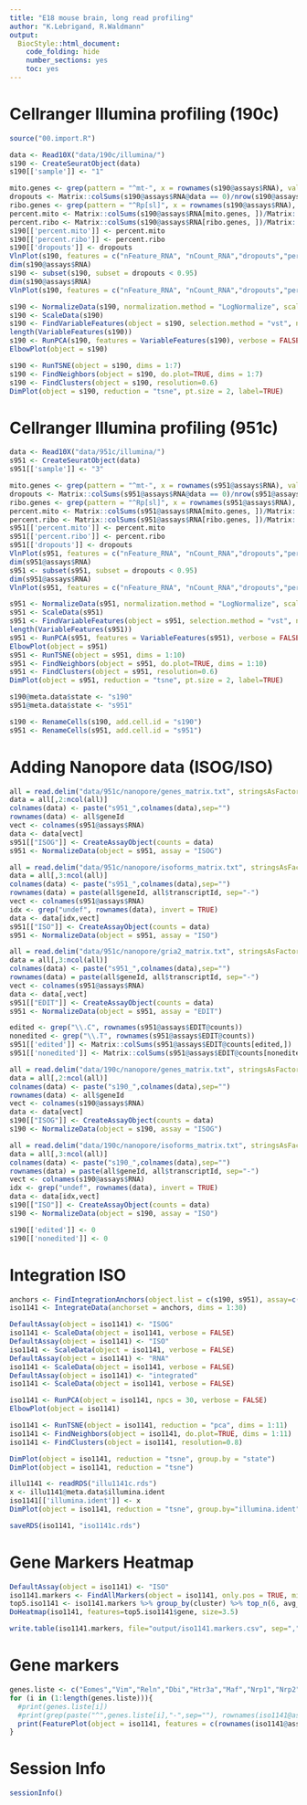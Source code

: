 ```yaml
---
title: "E18 mouse brain, long read profiling"
author: "K.Lebrigand, R.Waldmann"
output:
  BiocStyle::html_document:
    code_folding: hide
    number_sections: yes
    toc: yes  
---
```


# Cellranger Illumina profiling (190c)

```r

source("00.import.R")

data <- Read10X("data/190c/illumina/")
s190 <- CreateSeuratObject(data)
s190[['sample']] <- "1"

mito.genes <- grep(pattern = "^mt-", x = rownames(s190@assays$RNA), value = TRUE)
dropouts <- Matrix::colSums(s190@assays$RNA@data == 0)/nrow(s190@assays$RNA)
ribo.genes <- grep(pattern = "^Rp[sl]", x = rownames(s190@assays$RNA), value = TRUE)
percent.mito <- Matrix::colSums(s190@assays$RNA[mito.genes, ])/Matrix::colSums(s190@assays$RNA)
percent.ribo <- Matrix::colSums(s190@assays$RNA[ribo.genes, ])/Matrix::colSums(s190@assays$RNA)
s190[['percent.mito']] <- percent.mito
s190[['percent.ribo']] <- percent.ribo
s190[['dropouts']] <- dropouts
VlnPlot(s190, features = c("nFeature_RNA", "nCount_RNA","dropouts","percent.ribo","percent.mito"), ncol=5, cols = "lightsteelblue3")
dim(s190@assays$RNA)
s190 <- subset(s190, subset = dropouts < 0.95)
dim(s190@assays$RNA)
VlnPlot(s190, features = c("nFeature_RNA", "nCount_RNA","dropouts","percent.ribo","percent.mito"), ncol=5, cols = "lightsteelblue3")

```

```r

s190 <- NormalizeData(s190, normalization.method = "LogNormalize", scale.factor = 10000)
s190 <- ScaleData(s190)
s190 <- FindVariableFeatures(object = s190, selection.method = "vst", nfeatures = 2000, verbose = FALSE)
length(VariableFeatures(s190))
s190 <- RunPCA(s190, features = VariableFeatures(s190), verbose = FALSE)
ElbowPlot(object = s190)

s190 <- RunTSNE(object = s190, dims = 1:7)
s190 <- FindNeighbors(object = s190, do.plot=TRUE, dims = 1:7)
s190 <- FindClusters(object = s190, resolution=0.6)
DimPlot(object = s190, reduction = "tsne", pt.size = 2, label=TRUE)

```

# Cellranger Illumina profiling (951c)

```r

data <- Read10X("data/951c/illumina/")
s951 <- CreateSeuratObject(data)
s951[['sample']] <- "3"

mito.genes <- grep(pattern = "^mt-", x = rownames(s951@assays$RNA), value = TRUE)
dropouts <- Matrix::colSums(s951@assays$RNA@data == 0)/nrow(s951@assays$RNA)
ribo.genes <- grep(pattern = "^Rp[sl]", x = rownames(s951@assays$RNA), value = TRUE)
percent.mito <- Matrix::colSums(s951@assays$RNA[mito.genes, ])/Matrix::colSums(s951@assays$RNA)
percent.ribo <- Matrix::colSums(s951@assays$RNA[ribo.genes, ])/Matrix::colSums(s951@assays$RNA)
s951[['percent.mito']] <- percent.mito
s951[['percent.ribo']] <- percent.ribo
s951[['dropouts']] <- dropouts
VlnPlot(s951, features = c("nFeature_RNA", "nCount_RNA","dropouts","percent.ribo","percent.mito"), ncol=5, cols = "lightsteelblue3")
dim(s951@assays$RNA)
s951 <- subset(s951, subset = dropouts < 0.95)
dim(s951@assays$RNA)
VlnPlot(s951, features = c("nFeature_RNA", "nCount_RNA","dropouts","percent.ribo","percent.mito"), ncol=5, cols = "lightsteelblue3")

```

```r

s951 <- NormalizeData(s951, normalization.method = "LogNormalize", scale.factor = 10000)
s951 <- ScaleData(s951)
s951 <- FindVariableFeatures(object = s951, selection.method = "vst", nfeatures = 2000, verbose = FALSE)
length(VariableFeatures(s951))
s951 <- RunPCA(s951, features = VariableFeatures(s951), verbose = FALSE)
ElbowPlot(object = s951)
s951 <- RunTSNE(object = s951, dims = 1:10)
s951 <- FindNeighbors(object = s951, do.plot=TRUE, dims = 1:10)
s951 <- FindClusters(object = s951, resolution=0.6)
DimPlot(object = s951, reduction = "tsne", pt.size = 2, label=TRUE)

s190@meta.data$state <- "s190"
s951@meta.data$state <- "s951"

s190 <- RenameCells(s190, add.cell.id = "s190")
s951 <- RenameCells(s951, add.cell.id = "s951")

```

# Adding Nanopore data (ISOG/ISO)

```r

all = read.delim("data/951c/nanopore/genes_matrix.txt", stringsAsFactors = F)
data = all[,2:ncol(all)]
colnames(data) <- paste("s951_",colnames(data),sep="")
rownames(data) <- all$geneId
vect <- colnames(s951@assays$RNA)
data <- data[vect]
s951[["ISOG"]] <- CreateAssayObject(counts = data)
s951 <- NormalizeData(object = s951, assay = "ISOG")

all = read.delim("data/951c/nanopore/isoforms_matrix.txt", stringsAsFactors = F)
data = all[,3:ncol(all)]
colnames(data) <- paste("s951_",colnames(data),sep="")
rownames(data) = paste(all$geneId, all$transcriptId, sep="-")
vect <- colnames(s951@assays$RNA)
idx <- grep("undef", rownames(data), invert = TRUE)
data <- data[idx,vect]
s951[["ISO"]] <- CreateAssayObject(counts = data)
s951 <- NormalizeData(object = s951, assay = "ISO")

all = read.delim("data/951c/nanopore/gria2_matrix.txt", stringsAsFactors = F)
data = all[,3:ncol(all)]
colnames(data) <- paste("s951_",colnames(data),sep="")
rownames(data) = paste(all$geneId, all$transcriptId, sep="-")
vect <- colnames(s951@assays$RNA)
data <- data[,vect]
s951[["EDIT"]] <- CreateAssayObject(counts = data)
s951 <- NormalizeData(object = s951, assay = "EDIT")

edited <- grep("\\.C", rownames(s951@assays$EDIT@counts))
nonedited <- grep("\\.T", rownames(s951@assays$EDIT@counts))
s951[['edited']] <- Matrix::colSums(s951@assays$EDIT@counts[edited,])
s951[['nonedited']] <- Matrix::colSums(s951@assays$EDIT@counts[nonedited,])

all = read.delim("data/190c/nanopore/genes_matrix.txt", stringsAsFactors = F)
data = all[,2:ncol(all)]
colnames(data) <- paste("s190_",colnames(data),sep="")
rownames(data) <- all$geneId
vect <- colnames(s190@assays$RNA)
data <- data[vect]
s190[["ISOG"]] <- CreateAssayObject(counts = data)
s190 <- NormalizeData(object = s190, assay = "ISOG")

all = read.delim("data/190c/nanopore/isoforms_matrix.txt", stringsAsFactors = F)
data = all[,3:ncol(all)]
colnames(data) <- paste("s190_",colnames(data),sep="")
rownames(data) = paste(all$geneId, all$transcriptId, sep="-")
vect <- colnames(s190@assays$RNA)
idx <- grep("undef", rownames(data), invert = TRUE)
data <- data[idx,vect]
s190[["ISO"]] <- CreateAssayObject(counts = data)
s190 <- NormalizeData(object = s190, assay = "ISO")

s190[['edited']] <- 0
s190[['nonedited']] <- 0

```

# Integration ISO

```r

anchors <- FindIntegrationAnchors(object.list = c(s190, s951), assay=c("ISO","ISO"), dims = 1:30)
iso1141 <- IntegrateData(anchorset = anchors, dims = 1:30)

DefaultAssay(object = iso1141) <- "ISOG"
iso1141 <- ScaleData(object = iso1141, verbose = FALSE)
DefaultAssay(object = iso1141) <- "ISO"
iso1141 <- ScaleData(object = iso1141, verbose = FALSE)
DefaultAssay(object = iso1141) <- "RNA"
iso1141 <- ScaleData(object = iso1141, verbose = FALSE)
DefaultAssay(object = iso1141) <- "integrated"
iso1141 <- ScaleData(object = iso1141, verbose = FALSE)

iso1141 <- RunPCA(object = iso1141, npcs = 30, verbose = FALSE)
ElbowPlot(object = iso1141)

iso1141 <- RunTSNE(object = iso1141, reduction = "pca", dims = 1:11)
iso1141 <- FindNeighbors(object = iso1141, do.plot=TRUE, dims = 1:11)
iso1141 <- FindClusters(object = iso1141, resolution=0.8)

DimPlot(object = iso1141, reduction = "tsne", group.by = "state")
DimPlot(object = iso1141, reduction = "tsne")

illu1141 <- readRDS("illu1141c.rds")
x <- illu1141@meta.data$illumina.ident
iso1141[['illumina.ident']] <- x
DimPlot(object = iso1141, reduction = "tsne", group.by="illumina.ident")

saveRDS(iso1141, "iso1141c.rds")

```

# Gene Markers Heatmap

```r

DefaultAssay(object = iso1141) <- "ISO"
iso1141.markers <- FindAllMarkers(object = iso1141, only.pos = TRUE, min.pct = 0.25, thresh.use = 0.25)
top5.iso1141 <- iso1141.markers %>% group_by(cluster) %>% top_n(6, avg_logFC)
DoHeatmap(iso1141, features=top5.iso1141$gene, size=3.5)

write.table(iso1141.markers, file="output/iso1141.markers.csv", sep=",")

```

# Gene markers

```r

genes.liste <- c("Eomes","Vim","Reln","Dbi","Htr3a","Maf","Nrp1","Nrp2")
for (i in (1:length(genes.liste))){
  #print(genes.liste[i])
  #print(grep(paste("^",genes.liste[i],"-",sep=""), rownames(iso1141@assays$ISO@counts)))
  print(FeaturePlot(object = iso1141, features = c(rownames(iso1141@assays$ISO@counts)[grep(paste("^",genes.liste[i],"-",sep=""), rownames(iso1141@assays$ISO@counts))]), cols=custom.pal, pt.size = 1, reduction="tsne", ncol=4))
}

```

# Session Info

```r
sessionInfo()
```

